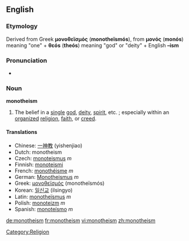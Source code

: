 ==English==

===Etymology===
Derived from Greek '''μονοθεϊσμός''' ('''monotheïsmós'''), from '''μονός''' ('''monós''') meaning "one" + '''θεós''' ('''theós''') meaning "god" or "deity" + English '''–ism'''

===Pronunciation===
*{{audio|en-us-monotheism.ogg|Audio (US)}}

===Noun===
'''monotheism'''
# The belief in a [[single]] [[god]], [[deity]], [[spirit]], etc. ; especially within an [[organize]]d [[religion]], [[faith]], or [[creed]].

==== Translations====

*Chinese: [[一神教]] (yishenjiao)
*Dutch: monotheism
*Czech: [[monoteismus]]  ''m''
*Finnish: [[monoteismi]]
*French: [[monothéisme]] ''m''
*German: [[Monotheismus]] ''m''
*Greek: [[μονοθεϊσμός]] (monotheïsmós)
*Korean: [[일신교]] (ilsingyo)
*Latin: [[monotheïsmus]] ''m''
*Polish: [[monoteizm]] ''m''
*Spanish: [[monoteísmo]] ''m''

[[Category:Religion]]

[[de:monotheism]]
[[fr:monotheism]]
[[vi:monotheism]]
[[zh:monotheism]]